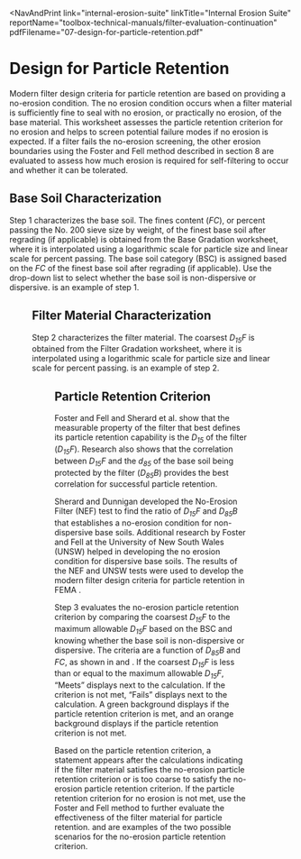 
<NavAndPrint 
  link="internal-erosion-suite" 
  linkTitle="Internal Erosion Suite" 
  reportName="toolbox-technical-manuals/filter-evaluation-continuation" 
  pdfFilename="07-design-for-particle-retention.pdf"
></NavAndPrint>

# Design for Particle Retention

Modern filter design criteria for particle retention are based on providing a no-erosion condition. The no erosion condition occurs when a filter material is sufficiently fine to seal with no erosion,
or practically no erosion, of the base material. This worksheet assesses the particle retention criterion for no erosion and helps to screen potential failure modes if no erosion is expected. If a filter
fails the no-erosion screening, the other erosion boundaries using the Foster and Fell <Citation citationKey="FosterFell2001" bibFile="/bibliographies/107-bib.json" /> method described in section 8 are
evaluated to assess how much erosion is required for self-filtering to occur and whether it can be tolerated.

## Base Soil Characterization

Step 1 characterizes the base soil. The fines content (_FC_), or percent passing the No. 200 sieve size by weight, of the finest base soil after regrading (if applicable) is obtained from the Base
Gradation worksheet, where it is interpolated using a logarithmic scale for particle size and linear scale for percent passing. The base soil category (BSC) is assigned based on the _FC_ of the
finest base soil after regrading (if applicable). Use the drop-down list to select whether the base soil is non-dispersive or dispersive. <FigReference parentDocId="107" figKey="base-soil-characterization" />
is an example of step 1.

<Figure
  parentDocId="107"
  docId="07-design-for-particle-retention.mdx"
  figKey="base-soil-characterization"
  src="/figures/toolbox-technical-manuals/filter-evaluation-continuation/figure19.png"
  alt="Step 1 of Particle Retention worksheet: Base soil characterization."
  caption="Step 1 of Particle Retention worksheet: Base soil characterization."
/>

## Filter Material Characterization

Step 2 characterizes the filter material. The coarsest _D<sub>15</sub>F_ is obtained from the Filter Gradation worksheet, where it is interpolated using a logarithmic scale for particle size and linear
scale for percent passing. <FigReference parentDocId="107" figKey="filter-material-characterization" /> is an example of step 2.

<Figure
  parentDocId="107"
  docId="07-design-for-particle-retention.mdx"
  figKey="filter-material-characterization"
  src="/figures/toolbox-technical-manuals/filter-evaluation-continuation/figure20.png"
  alt="Step 2 of Particle Retention worksheet: Filter material characterization."
  caption="Step 2 of Particle Retention worksheet: Filter material characterization."
/>

## Particle Retention Criterion

Foster and Fell <Citation citationKey="FosterFell2001" bibFile="/bibliographies/107-bib.json" /> and Sherard et al. <Citation citationKey="Sherard1984" bibFile="/bibliographies/107-bib.json" /> show
that the measurable property of the filter that best defines its particle retention capability is the _D<sub>15</sub>_ of the filter (_D<sub>15</sub>F_). Research also shows that the correlation
between _D<sub>15</sub>F_ and the _d<sub>85</sub>_ of the base soil being protected by the filter (_D<sub>85</sub>B_) provides the best correlation for successful particle retention.

Sherard and Dunnigan <Citation citationKey="Sherard1985" bibFile="/bibliographies/107-bib.json" /> developed the No-Erosion Filter (NEF) test to find the ratio of _D<sub>15</sub>F_ and _D<sub>85</sub>B_
that establishes a no-erosion condition for non-dispersive base soils. Additional research by Foster and Fell <Citation citationKey="FosterFell2001" bibFile="/bibliographies/107-bib.json" /> at the
University of New South Wales (UNSW) helped in developing the no erosion condition for dispersive base soils. The results of the NEF and UNSW tests were used to develop the modern filter design criteria
for particle retention in FEMA <Citation citationKey="FEMA2011" bibFile="/bibliographies/107-bib.json" />.

Step 3 evaluates the no-erosion particle retention criterion by comparing the coarsest _D<sub>15</sub>F_ to the maximum allowable _D<sub>15</sub>F_ based on the BSC and knowing whether the base soil
is non-dispersive or dispersive. The criteria are a function of _D<sub>85</sub>B_ and _FC_, as shown in <FigReference parentDocId="107" figKey="particle-retention-not-met" />
and <FigReference parentDocId="107" figKey="particle-retention-met" />. If the coarsest _D<sub>15</sub>F_ is less than or equal to the maximum allowable _D<sub>15</sub>F_, “Meets” displays next to the
calculation. If the criterion is not met, “Fails” displays next to the calculation. A green background displays if the particle retention criterion is met, and an orange background displays if the
particle retention criterion is not met.

Based on the particle retention criterion, a statement appears after the calculations indicating if the filter material satisfies the no-erosion particle retention criterion or is too coarse to satisfy
the no-erosion particle retention criterion. If the particle retention criterion for no erosion is not met, use the Foster and Fell <Citation citationKey="FosterFell2001" bibFile="/bibliographies/107-bib.json" />
method to further evaluate the effectiveness of the filter material for particle retention. <FigReference parentDocId="107" figKey="particle-retention-not-met" />
and <FigReference parentDocId="107" figKey="particle-retention-met" /> are examples of the two possible scenarios for the no-erosion particle retention criterion.

<Figure
  parentDocId="107"
  docId="07-design-for-particle-retention.mdx"
  figKey="particle-retention-not-met"
  src="/figures/toolbox-technical-manuals/filter-evaluation-continuation/figure21.png"
  alt="Step 3 of Particle Retention worksheet: Particle retention criterion not met."
  caption="Step 3 of Particle Retention worksheet: Particle retention criterion not met."
/>

<Figure
  parentDocId="107"
  docId="07-design-for-particle-retention.mdx"
  figKey="particle-retention-met"
  src="/figures/toolbox-technical-manuals/filter-evaluation-continuation/figure22.png"
  alt="Step 3 of Particle Retention worksheet: Particle retention criterion  met."
  caption="Step 3 of Particle Retention worksheet: Particle retention criterion  met."
/>

<CitationFootnote />
